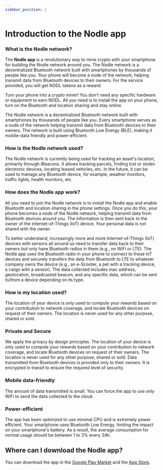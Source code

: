 ```yaml
---
sidebar_position: 1
---
```

# Introduction to the Nodle app

### What is the Nodle network?
The **Nodle app** is a revolutionary way to mine crypto with your smartphone for building the Nodle network around you.
The Nodle network is a decentralized Bluetooth network built with smartphones by thousands of people like you. Your phone will
become a node of the network, helping transmit data from Bluetooth devices to their owners. For the service provided,
 you will get NODL tokens as a reward.

Turn your phone into a crypto miner! You don’t need any specific hardware or equipment to earn NODL. All you need is to
 install the app on your phone, turn on the Bluetooth and location sharing and stay online.

The Nodle network is a decentralized Bluetooth network built with smartphones by thousands of people like you.
Every smartphone serves as a node of the network helping transmit data from Bluetooth devices to their owners.
The network is built using Bluetooth Low Energy (BLE), making it mobile-data friendly and power-efficient.

### How is the Nodle network used?

The Nodle network is currently being used for tracking an asset's location, primarily through iBeacons.
It allows tracking parcels, finding lost or stolen electronic devices, locating leased vehicles, etc.
In the future, it can be used to manage any Bluetooth device, for example, weather monitors, traffic lights,
health monitors, etc.

### How does the Nodle app work?

All you need to join the Nodle network is to install the Nodle app and enable Bluetooth and location sharing
in the phone settings. Once you do this, your phone becomes a node of the Nodle network, helping transmit data
from Bluetooth devices around you. The information is then sent back to the owner of the Internet-of-Things (IoT) device.
Your personal data is not shared with the owner.

To better understand, increasingly more and more Internet-of-Things (IoT) devices with sensors all around us need to
transfer data back to their owners but only have Bluetooth radios in them (e.g., no WiFi or LTE). The Nodle app
uses the Bluetooth radio in your phone to connect to these IoT devices and securely transfers the data from Bluetooth
to LTE to whatever company owns the device (e.g., an e-Scooter, a pet with a tracking device, a cargo with a sensor).
The data collected includes mac address, geolocation, broadcasted beacon, and any specific data, which can be sent
to/from a device depending on its type.

### How is my location used?

The location of your device is only used to compute your rewards based on your contribution to network coverage,
and locate Bluetooth devices on request of their owners. The location is never used for any other purpose, shared or sold.


### Private and Secure

We apply the privacy by design principles. The location of your device is only used to compute your rewards based on your
contribution to network coverage, and locate Bluetooth devices on request of their owners. The location is never used for
any other purpose, shared or sold. Data transmitted from Bluetooth devices is provided only to their owners. It is encrypted
in transit to ensure the required level of security.

### Mobile data-friendly

The amount of data transmitted is small. You can force the app to use only WiFi to send the data collected to the cloud.

### Power-efficient

The app has been optimized to use minimal CPU and is extremely power efficient. Your smartphone uses Bluetooth Low Energy,
limiting the impact on your smartphone's battery. As a result, the average consumption for normal usage should be
between 1 to 3% every 24h.

## Where can I download the Nodle app?

You can download the app in the [Google Play Market](https://play.google.com/store/apps/details?id=io.nodle.cash) and the
[App Store](https://apps.apple.com/us/app/nodle-cash/id1480763553).
